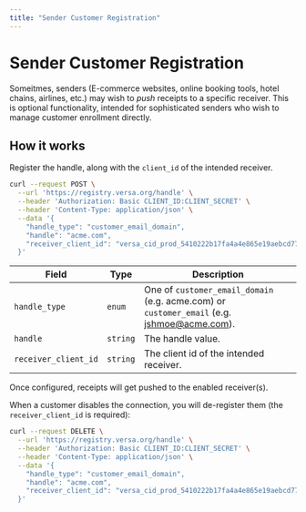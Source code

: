 ```yaml
---
title: "Sender Customer Registration"
---
```


# Sender Customer Registration

Someitmes, senders (E-commerce websites, online booking tools, hotel chains, airlines, etc.) may wish to _push_ receipts to a specific receiver. This is optional functionality, intended for sophisticated senders who wish to manage customer enrollment directly.

## How it works

Register the handle, along with the `client_id` of the intended receiver.

```bash
curl --request POST \
  --url 'https://registry.versa.org/handle' \
  --header 'Authorization: Basic CLIENT_ID:CLIENT_SECRET' \
  --header 'Content-Type: application/json' \
  --data '{
    "handle_type": "customer_email_domain",
    "handle": "acme.com",
    "receiver_client_id": "versa_cid_prod_5410222b17fa4a4e865e19aebcd77cba"
  }'
```

| Field                | Type     | Description                                                                                |
| -------------------- | -------- | ------------------------------------------------------------------------------------------ |
| `handle_type`        | `enum`   | One of `customer_email_domain` (e.g. acme.com) or `customer_email` (e.g. jshmoe@acme.com). |
| `handle`             | `string` | The handle value.                                                                          |
| `receiver_client_id` | `string` | The client id of the intended receiver.                                                    |

Once configured, receipts will get pushed to the enabled receiver(s).

When a customer disables the connection, you will de-register them (the `receiver_client_id` is required):

```bash
curl --request DELETE \
  --url 'https://registry.versa.org/handle' \
  --header 'Authorization: Basic CLIENT_ID:CLIENT_SECRET' \
  --header 'Content-Type: application/json' \
  --data '{
    "handle_type": "customer_email_domain",
    "handle": "acme.com",
    "receiver_client_id": "versa_cid_prod_5410222b17fa4a4e865e19aebcd77cba"
  }'
```
